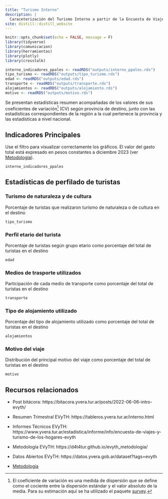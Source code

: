 ```yaml
---
title: "Turismo Interno"
description: |
  Caraceterización del Turismo Interno a partir de la Encuesta de Viajes y Turismo de los Hogares (EVyTH)
site: distill::distill_website
---
```


```r
knitr::opts_chunk$set(echo = FALSE, message = F)
library(tidyverse)
library(comunicacion)
library(herramientas)
library(plotly)
library(crosstalk)
```


```r
interno_indicadores_ppales <- readRDS("outputs/interno_ppales.rds")
tipo_turismo <- readRDS("outputs/tipo_turismo.rds")
edad <- readRDS("outputs/edad.rds")
transporte <- readRDS("outputs/transporte.rds")
alojamientos <- readRDS("outputs/alojamiento.rds")
motivo <- readRDS("outputs/motivo.rds")
```

Se presentan estadísticas resumen acompañadas de los valores de sus coeficientes de variación[^1] (CV) según provincia de destino, junto con las estadísticas correspondientes de la región a la cual pertenece la provincia y las estadísticas a nivel nacional.

[^1]: El coeficiente de variación es una medida de dispersión que se define como el cociente entre la dispersión estándar y el valor absoluto de la media. Para su estimación aquí se ha utilizado el paquete [survey](https://cran.r-project.org/web/packages/survey/index.html).

## Indicadores Principales

Use el filtro para visualizar correctamente los gráficos. El valor del gasto total está expresado en pesos constantes a diciembre 2023 (ver [Metodología](metodologia.html#turismo-interno)).

```r
interno_indicadores_ppales
```

## Estadísticas de perfilado de turistas

### Turismo de naturaleza y de cultura

Porcentaje de turistas que realizaron turismo de naturaleza o de cultura en el destino

```r
tipo_turismo
```

### Perfil etario del turista

Porcentaje de turistas según grupo etario como porcentaje del total de turistas en el destino

```r
edad
```

### Medios de trasporte utilizados

Participación de cada medio de transporte como porcentaje del total de turistas en el destino

```r
transporte
```

### Tipo de alojamiento utilizado

Porcentaje del tipo de alojamiento utilizado como porcentaje del total de turistas en el destino

```r
alojamientos
```

### Motivo del viaje

Distribución del principal motivo del viaje como porcentaje del total de turistas en el destino

```r
motivo
```

## Recursos relacionados

- Post bitácora: https://bitacora.yvera.tur.ar/posts/2022-06-06-intro-evyth/

- Resumen Trimestral EVyTH: https://tableros.yvera.tur.ar/interno.html

- Informes Técnicos EVyTH: https://www.yvera.tur.ar/estadistica/informe/info/encuesta-de-viajes-y-turismo-de-los-hogares-evyth

- Metodología EVyTH: https://d4t4tur.github.io/evyth_metodologia/

- Datos Abiertos EVyTH: https://datos.yvera.gob.ar/dataset?tags=evyth

- [Metodología](metodologia.html#turismo-interno)
